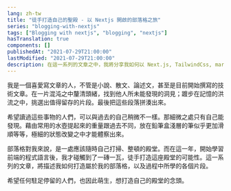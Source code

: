 ```yaml
---
lang: zh-tw
title: "徒手打造自己的聖殿 - 以 Nextjs 開啟的部落格之旅"
series: "blogging-with-nextjs"
tags: ["Blogging with nextjs", "blogging", "nextjs"]
hasTranslation: true
components: []
publishedAt: "2021-07-29T21:00:00"
lastModified: "2021-07-29T21:00:00"
description: 在這一系列的文章之中，我將分享我如何以 Next.js, TailwindCss, markdown 建構出屬於我自己的部落格，希望任何駐足停留的人們能夠萌生：或許我也能打造自己的殿堂，這樣的念頭。
---
```


我是一個喜愛寫文章的人，不管是小說、散文、論述文，甚至是目前開始撰寫的技術文章。在一片混沌之中釐清頭緒，找到他人所未能發現的洞見；踱步在記憶的洪流之中，挑選出值得留存的片段。最後把這些段落拼湊出來。

希望讀過這些事物的人們，可以與過去的自己稍微不一樣。那細微之處只有自己能發現。藉由常用的水壺提起來的重量跟過去不同，放在鉛筆盒淺層的筆似乎更加滑順等等，極細的狀態改變之中才能體察出來。

部落格對我來說，是一處應該隨時自己打掃、整頓的殿堂。而在這一年，開始學習前端的程式語言後，我才碰觸到了一磚一瓦，徒手打造這座殿堂的可能性。這一系列的文章，將描述我如何打造屬於我的部落格，以及過程中所學的各個片段。

希望任何駐足停留的人們，也因此萌生，想打造自己的殿堂的念頭。